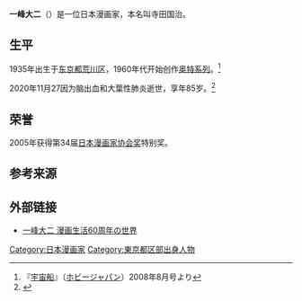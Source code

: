 '''一峰大二'''（{{bd|1935年|12月19日|2020年|11月27日|catIdx=Kasumine}}）是一位日本漫画家，本名叫寺田国治。

==生平==
1935年出生于[[东京都|东京都]][[荒川区|荒川区]]，1960年代开始创作[[奥特系列|奥特系列]]。<ref>『[[宇宙船_(雑誌)|宇宙船]]』（[[ホビージャパン|ホビージャパン]]）2008年8月号より</ref>

2020年11月27因为脑出血和大葉性肺炎逝世，享年85岁。<ref>{{cite web|url=https://www.sankei.com/life/news/201215/lif2012150061-n1.html|title=漫画家の一峰大二氏が死去|work=产经新闻|date=2020-12-15|access-date=2021-02-27|archive-date=2020-12-16|archive-url=https://web.archive.org/web/20201216173045/https://www.sankei.com/life/news/201215/lif2012150061-n1.html}}</ref>

==荣誉==
2005年获得第34届[[日本漫画家协会奖|日本漫画家协会奖]]特别奖。

==参考来源==
{{Reflist}}

==外部链接 ==
* [https://minesan1219.blogspot.com/ 一峰大二 漫画生活60周年の世界] {{Wayback|url=https://minesan1219.blogspot.com/ |date=20220502164927 }}

{{normdaten}}
{{DEFAULTSORT:Kasumine Taishi}}
[[Category:日本漫画家|Category:日本漫画家]]
[[Category:東京都区部出身人物|Category:東京都区部出身人物]]
{{mangaka-stub}}